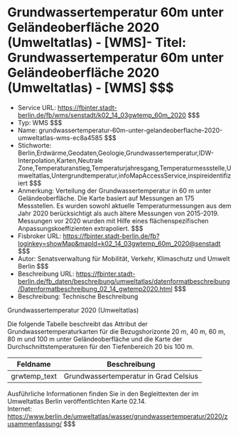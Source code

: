 # Grundwassertemperatur 60m unter Geländeoberfläche 2020 (Umweltatlas) - [WMS]- Titel: Grundwassertemperatur 60m unter Geländeoberfläche 2020 (Umweltatlas) - [WMS] $$$
- Service URL: https://fbinter.stadt-berlin.de/fb/wms/senstadt/k02_14_03gwtemp_60m_2020 $$$
- Typ: WMS $$$
- Name: grundwassertemperatur-60m-unter-gelandeoberflache-2020-umweltatlas-wms-ec8a4585 $$$
- Stichworte: Berlin,Erdwärme,Geodaten,Geologie,Grundwassertemperatur,IDW-Interpolation,Karten,Neutrale Zone,Temperaturanstieg,Temperaturjahresgang,Temperaturmessstelle,Umweltatlas,Untergrundtemperatur,infoMapAccessService,inspireidentifiziert $$$
- Anmerkung: Verteilung der Grundwassertemperatur in 60 m unter Geländeoberfläche. Die Karte basiert auf Messungen an 175 Messstellen. Es wurden sowohl aktuelle Temperaturmessungen aus dem Jahr 2020 berücksichtigt als auch ältere Messungen von 2015-2019. Messungen vor 2020 wurden mit Hilfe eines flächenspezifischen Anpassungskoeffizienten extrapoliert. $$$
- Fisbroker URL: https://fbinter.stadt-berlin.de/fb?loginkey=showMap&mapId=k02_14_03gwtemp_60m_2020@senstadt $$$
- Autor: Senatsverwaltung für Mobilität, Verkehr, Klimaschutz und Umwelt Berlin $$$
- Beschreibung URL: https://fbinter.stadt-berlin.de/fb_daten/beschreibung/umweltatlas/datenformatbeschreibung/Datenformatbeschreibung_02_14_gwtemp2020.html $$$
- Beschreibung: Technische Beschreibung 

Grundwassertemperatur 2020 (Umweltatlas)

Die folgende Tabelle beschreibt das Attribut der Grundwassertemperaturkarten für die Bezugshorizonte 20 m, 40 m, 60 m, 80 m und 100 m unter Geländeoberfläche und die Karte der Durchschnittstemperaturen für den Tiefenbereich 20 bis 100 m.

| **Feldname**  | **Beschreibung**                      |
| ------------- | ------------------------------------- |
| grwtemp\_text | Grundwassertemperatur in Grad Celsius |

Ausführliche Informationen finden Sie in den Begleittexten der im Umweltatlas Berlin veröffentlichten Karte 02.14.  
Internet: https://www.berlin.de/umweltatlas/wasser/grundwassertemperatur/2020/zusammenfassung/ $$$
